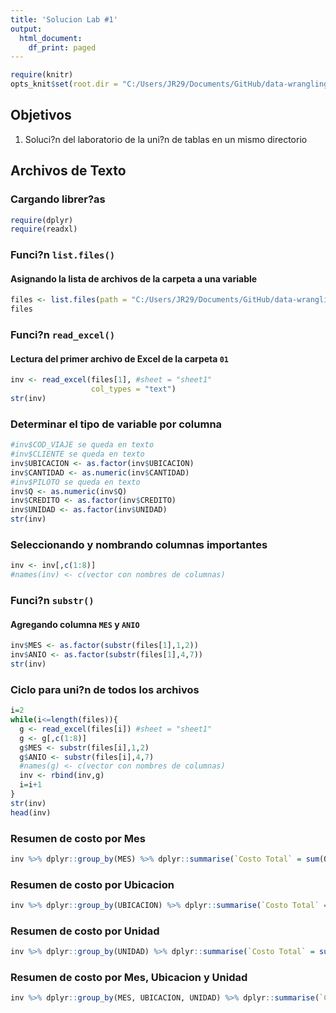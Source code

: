 ```yaml
---
title: 'Solucion Lab #1'
output:
  html_document:
    df_print: paged
---
```


```r
require(knitr)
opts_knit$set(root.dir = "C:/Users/JR29/Documents/GitHub/data-wrangling/data/01")
```



## Objetivos

1. Soluci?n del laboratorio de la uni?n de tablas en un mismo directorio

## Archivos de Texto

### Cargando librer?as
```r
require(dplyr)
require(readxl)
```

### Funci?n `list.files()`
#### Asignando la lista de archivos de la carpeta a una variable
```r
files <- list.files(path = "C:/Users/JR29/Documents/GitHub/data-wrangling/data/01")
files
```

### Funci?n `read_excel()`
#### Lectura del primer archivo de Excel de la carpeta `01`
```r
inv <- read_excel(files[1], #sheet = "sheet1"
                  col_types = "text")
str(inv)
```

### Determinar el tipo de variable por columna
```r
#inv$COD_VIAJE se queda en texto
#inv$CLIENTE se queda en texto
inv$UBICACION <- as.factor(inv$UBICACION)
inv$CANTIDAD <- as.numeric(inv$CANTIDAD)
#inv$PILOTO se queda en texto
inv$Q <- as.numeric(inv$Q)
inv$CREDITO <- as.factor(inv$CREDITO)
inv$UNIDAD <- as.factor(inv$UNIDAD)
str(inv)
```

### Seleccionando y nombrando columnas importantes
```r
inv <- inv[,c(1:8)]
#names(inv) <- c(vector con nombres de columnas)
```

### Funci?n `substr()`
#### Agregando columna `MES` y `ANIO`
```r
inv$MES <- as.factor(substr(files[1],1,2))
inv$ANIO <- as.factor(substr(files[1],4,7))
str(inv)
```

### Ciclo para uni?n de todos los archivos
```r
i=2
while(i<=length(files)){
  g <- read_excel(files[i]) #sheet = "sheet1"
  g <- g[,c(1:8)]
  g$MES <- substr(files[i],1,2)
  g$ANIO <- substr(files[i],4,7)
  #names(g) <- c(vector con nombres de columnas)
  inv <- rbind(inv,g)
  i=i+1
}
str(inv)
head(inv)
```

### Resumen de costo por Mes
```r
inv %>% dplyr::group_by(MES) %>% dplyr::summarise(`Costo Total` = sum(Q))
```

### Resumen de costo por Ubicacion
```r
inv %>% dplyr::group_by(UBICACION) %>% dplyr::summarise(`Costo Total` = sum(Q))
```

### Resumen de costo por Unidad
```r
inv %>% dplyr::group_by(UNIDAD) %>% dplyr::summarise(`Costo Total` = sum(Q))
```


### Resumen de costo por Mes, Ubicacion y Unidad
```r
inv %>% dplyr::group_by(MES, UBICACION, UNIDAD) %>% dplyr::summarise(`Costo Total` = sum(Q))
```




























